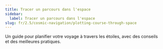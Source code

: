 ```yaml
---
title: Tracer un parcours dans l'espace
sidebar:
  label: Tracer un parcours dans l'espace
slug: fr/2.5/cosmic-navigation/plotting-course-through-space
---
```


Un guide pour planifier votre voyage à travers les étoiles, avec des conseils et des meilleures pratiques.
